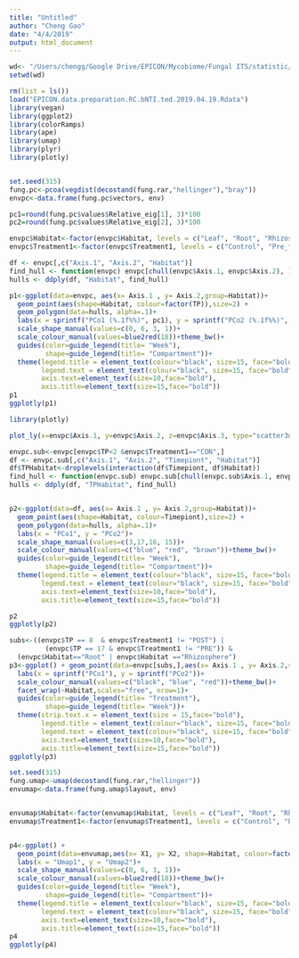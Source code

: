 ```yaml
---
title: "Untitled"
author: "Cheng Gao"
date: "4/4/2019"
output: html_document
---
```



```r
wd<- "/Users/chengg/Google Drive/EPICON/Mycobiome/Fungal ITS/statistic/Total.fungi"
setwd(wd)

rm(list = ls())
load("EPICON.data.preparation.RC.bNTI.ted.2019.04.19.Rdata")
library(vegan)
library(ggplot2)
library(colorRamps)
library(ape)
library(umap)
library(plyr)
library(plotly)


set.seed(315)
fung.pc<-pcoa(vegdist(decostand(fung.rar,"hellinger"),"bray"))
envpc<-data.frame(fung.pc$vectors, env)

pc1=round(fung.pc$values$Relative_eig[1], 3)*100
pc2=round(fung.pc$values$Relative_eig[2], 3)*100

envpc$Habitat<-factor(envpc$Habitat, levels = c("Leaf", "Root", "Rhizosphere", "Soil") )
envpc$Treatment1<-factor(envpc$Treatment1, levels = c("Control", "Pre_flowering_drought", "Post_flowering_drought"), labels = c("CON", "PRE", "POST") )


```


```r
df <- envpc[,c("Axis.1", "Axis.2", "Habitat")]
find_hull <- function(envpc) envpc[chull(envpc$Axis.1, envpc$Axis.2), ]
hulls <- ddply(df, "Habitat", find_hull)

p1<-ggplot(data=envpc, aes(x= Axis.1 , y= Axis.2,group=Habitat))+ 
  geom_point(aes(shape=Habitat, colour=factor(TP)),size=2) + 
  geom_polygon(data=hulls, alpha=.1)+
  labs(x = sprintf("PCo1 (%.1f%%)", pc1), y = sprintf("PCo2 (%.1f%%)", pc2))+
  scale_shape_manual(values=c(0, 6, 3, 1))+
  scale_colour_manual(values=blue2red(18))+theme_bw()+
  guides(color=guide_legend(title= "Week"),
         shape=guide_legend(title= "Compartment"))+
  theme(legend.title = element_text(colour="black", size=15, face="bold"),
        legend.text = element_text(colour="black", size=15, face="bold"),
        axis.text=element_text(size=10,face="bold"),
        axis.title=element_text(size=15,face="bold"))
p1
ggplotly(p1)

library(plotly)

plot_ly(x=envpc$Axis.1, y=envpc$Axis.2, z=envpc$Axis.3, type="scatter3d", mode="markers", color=envpc$Habitat)

```


```r


envpc.sub<-envpc[envpc$TP<2 &envpc$Treatment1=="CON",]
df <- envpc.sub[,c("Axis.1", "Axis.2", "Timepiont", "Habitat")]
df$TPHabitat<-droplevels(interaction(df$Timepiont, df$Habitat))
find_hull <- function(envpc.sub) envpc.sub[chull(envpc.sub$Axis.1, envpc.sub$Axis.2), ]
hulls <- ddply(df, "TPHabitat", find_hull)


p2<-ggplot(data=df, aes(x= Axis.1 , y= Axis.2,group=Habitat))+ 
  geom_point(aes(shape=Habitat, colour=Timepiont),size=2) + 
  geom_polygon(data=hulls, alpha=.1)+
  labs(x = "PCo1", y = "PCo2")+
  scale_shape_manual(values=c(3,17,16, 15))+
  scale_colour_manual(values=c("blue", "red", "brown"))+theme_bw()+
  guides(color=guide_legend(title= "Week"),
         shape=guide_legend(title= "Compartment"))+
  theme(legend.title = element_text(colour="black", size=15, face="bold"),
        legend.text = element_text(colour="black", size=15, face="bold"),
        axis.text=element_text(size=10,face="bold"),
        axis.title=element_text(size=15,face="bold"))

p2
ggplotly(p2)


```



```r
subs<-((envpc$TP == 8  & envpc$Treatment1 != "POST") | 
         (envpc$TP == 17 & envpc$Treatment1 != "PRE")) & 
  (envpc$Habitat=="Root" | envpc$Habitat =="Rhizosphere")
p3<-ggplot() + geom_point(data=envpc[subs,],aes(x= Axis.1 , y= Axis.2,shape=factor(TP), colour=Treatment1),size=3,alpha = 0.6) + 
  labs(x = sprintf("PCo1"), y = sprintf("PCo2"))+
  scale_colour_manual(values=c("black", "blue", "red"))+theme_bw()+
  facet_wrap(~Habitat,scales="free", nrow=1)+
  guides(color=guide_legend(title= "Treatment"),
         shape=guide_legend(title= "Week"))+
  theme(strip.text.x = element_text(size = 15,face="bold"),
        legend.title = element_text(colour="black", size=15, face="bold"),
        legend.text = element_text(colour="black", size=15, face="bold"),
        axis.text=element_text(size=10,face="bold"),
        axis.title=element_text(size=15,face="bold"))
ggplotly(p3)
```


```r
set.seed(315)
fung.umap<-umap(decostand(fung.rar,"hellinger"))
envumap<-data.frame(fung.umap$layout, env)


envumap$Habitat<-factor(envumap$Habitat, levels = c("Leaf", "Root", "Rhizosphere", "Soil") )
envumap$Treatment1<-factor(envumap$Treatment1, levels = c("Control", "Pre_flowering_drought", "Post_flowering_drought"), labels = c("CON", "PRE", "POST") )


p4<-ggplot() + 
  geom_point(data=envumap,aes(x= X1, y= X2, shape=Habitat, colour=factor(TP)),size=2)+
  labs(x = "Umap1", y = "Umap2")+
  scale_shape_manual(values=c(0, 6, 3, 1))+
  scale_colour_manual(values=blue2red(18))+theme_bw()+
  guides(color=guide_legend(title= "Week"),
         shape=guide_legend(title= "Compartment"))+
  theme(legend.title = element_text(colour="black", size=15, face="bold"),
        legend.text = element_text(colour="black", size=15, face="bold"),
        axis.text=element_text(size=10,face="bold"),
        axis.title=element_text(size=15,face="bold"))
p4
ggplotly(p4)

```

